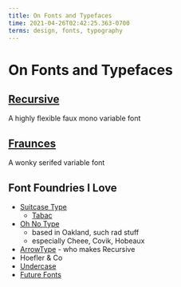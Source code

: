 ```yaml
---
title: On Fonts and Typefaces
time: 2021-04-26T02:42:25.363-0700
terms: design, fonts, typography
---
```


# On Fonts and Typefaces

## [Recursive](https://recursive.design)

A highly flexible faux mono variable font

## [Fraunces](https://fraunces.undercase.xyz/)

A wonky serifed variable font

## Font Foundries I Love

- [Suitcase Type](https://www.suitcasetype.com/)
  - [Tabac](https://www.suitcasetype.com/tabac/specimen)
- [Oh No Type](https://ohnotype.co/)
  - based in Oakland, such rad stuff
  - especially Cheee, Covik, Hobeaux
- [ArrowType](https://www.arrowtype.com/) - who makes Recursive
- Hoefler & Co
- [Undercase](https://undercase.xyz/)
- [Future Fonts](https://www.futurefonts.xyz/)
